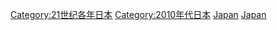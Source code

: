 {{Commons category|2015 in Japan}}
{{Year by category
|m=2
|c=0
|d=1
|y=5
|cat=日本
|sortkey=Japan
|parent=21世纪各年日本
|subcat=2015年亞洲
}}

[[Category:21世纪各年日本|Category:21世纪各年日本]]
[[Category:2010年代日本|Category:2010年代日本]]
[[Category:2015年亞洲|Japan]]
[[Category:2015年各國|Japan]]